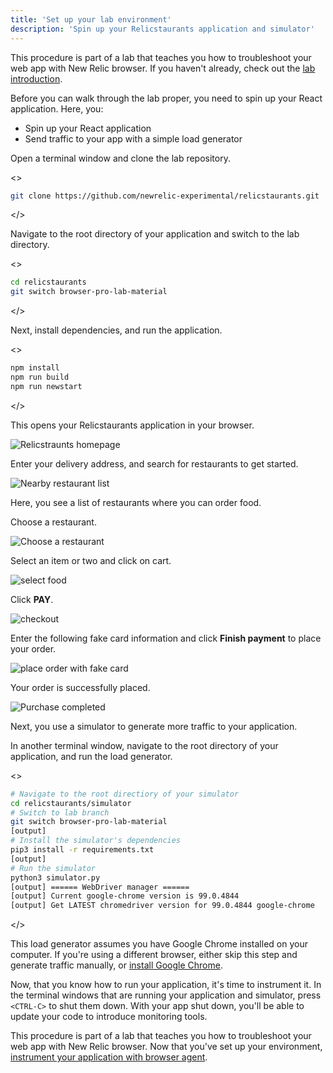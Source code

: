 ```yaml
---
title: 'Set up your lab environment'
description: 'Spin up your Relicstaurants application and simulator'
---
```









<Callout variant="course" title="lab">

This procedure is part of a lab that teaches you how to troubleshoot your web app with New Relic browser. If you haven't already, check out the [lab introduction](/docs/browser/new-relic-browser/lab/over-view/).

</Callout>

Before you can walk through the lab proper, you need to spin up your React application. Here, you:

- Spin up your React application
- Send traffic to your app with a simple load generator

<Steps>

<Step>

Open a terminal window and clone the lab repository.

<>

```bash
git clone https://github.com/newrelic-experimental/relicstaurants.git
```

</>

</Step>

<Step>

Navigate to the root directory of your application and switch to the lab directory.

</Step>

<>

```bash
cd relicstaurants
git switch browser-pro-lab-material
```

</>

<Step>


Next, install dependencies, and run the application.

<>

```bash
npm install
npm run build
npm run newstart
```

</>

This opens your Relicstaurants application in your browser.

<img
  title="Relicstraunts homepage"
  alt="Relicstraunts homepage"
  src={homepage}
/>

Enter your delivery address, and search for restaurants to get started.

<img
  title="Nearby restaurant list"
  alt="Nearby restaurant list"
  src={restaurantList}
/>

Here, you see a list of restaurants where you can order food.

</Step>

<Step>

Choose a restaurant.

<img
  title="Choose a restaurant"
  alt="Choose a restaurant"
  src={chooseRestaurant}
/>

</Step>

<Step>

Select an item or two and click on cart.

<img
  title="select food"
  alt="select food"
  src={selectFood}
/>

</Step>

<Step>

Click **PAY**.

<img
  title="checkout"
  alt="checkout"
  src={checkout}
/>

</Step>

<Step>

Enter the following fake card information and click **Finish payment** to place your order.

<img
  title="place order with fake card"
  alt="place order with fake card"
  src={placeOrder}
/>

Your order is successfully placed.

<img
  title="Purchase completed"
  alt="Purchase completed"
  src={thankYou}
/>

Next, you use a simulator to generate more traffic to your application.

</Step>

<Step>

In another terminal window, navigate to the root directory of your application, and run the load generator.

<>

```bash
# Navigate to the root directiory of your simulator
cd relicstaurants/simulator
# Switch to lab branch
git switch browser-pro-lab-material
[output]
# Install the simulator's dependencies
pip3 install -r requirements.txt
[output]
# Run the simulator
python3 simulator.py
[output] ====== WebDriver manager ======
[output] Current google-chrome version is 99.0.4844
[output] Get LATEST chromedriver version for 99.0.4844 google-chrome
```

</>

<Callout variant='important'>

This load generator assumes you have Google Chrome installed on your computer. If you're using a different browser, either skip this step and generate traffic manually, or [install Google Chrome](https://www.google.com/chrome/downloads/).

</Callout>

</Step>

</Steps>

Now, that you know how to run your application, it's time to instrument it. In the terminal windows that are running your application and simulator, press `<CTRL-C>` to shut them down. With your app shut down, you'll be able to update your code to introduce monitoring tools.

<Callout variant="course" title="lab">

This procedure is part of a lab that teaches you how to troubleshoot your web app with New Relic browser. Now that you've set up your environment, [instrument your application with browser agent](/docs/browser/new-relic-browser/lab/install-browser-agent/).

</Callout>